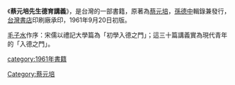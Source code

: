 {{Unreferenced |time=2007-10-09T09:41:17+00:00 }}
《'''蔡元培先生德育講義'''》，是台灣的一部書籍，原著為[[蔡元培|蔡元培]]，[[孫德中|孫德中]]輯錄兼發行，[[台灣書店|台灣書店]]印刷廠承印，1961年9月20日初版。

[[毛子水|毛子水]]作序：宋儒以禮記大學篇為「初學入德之門」；這三十篇講義實為現代青年的「入德之門」。

[[category:1961年書籍|category:1961年書籍]]
[[Category:蔡元培|Category:蔡元培]]